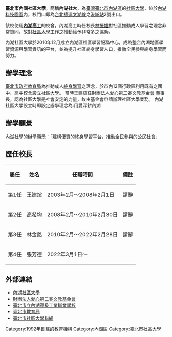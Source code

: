 {{Infobox_School
|name           =臺北市內湖社區大學<br><small>Neihu Community College Taipei</small>
|image          =
|motto          =用愛深耕內湖
|established    =1992年
|type           =社區大學
|affiliation    =[http://www.renewal.org.tw 愛心第二春文教基金會]
|district       =[[臺灣|臺灣]] [[臺北市|臺北市]] [[內湖區|內湖區]]
|principal      =林金銘
|location       =臺北市內湖區內湖路一段520號
|information    =886-2-87511587
|website        =[http://www.nhcc.org.tw 內湖社區大學]
}}

'''臺北市內湖社區大學'''，簡稱'''內湖社大'''，為[[臺灣|臺灣]][[臺北市|臺北市]][[內湖區|內湖區]]的[[社區大學|社區大學]]，位於[[內湖科技園區|內湖科技園區]]內，校門口即為[[台北捷運|台北捷運]][[文湖線|文湖線]]之[[港墘站|港墘站]]2號出口。

該校使用'''[[內湖高工|內湖高工]]'''的校舍，內湖高工時任校長[[林振雄|林振雄]]對社區推動成人學習之理念非常贊同，故對[[社區大學|社區大學]]工作之推動給予非常多之協助。

內湖社區大學於2010年12月成立內湖區社區學習服務中心，成為整合內湖地區學習資源與學習資訊的平台，並為提升社區終身學習人口，推動全民參與終身學習而努力。

==辦學理念==
[[臺北市政府教育局|臺北市政府教育局]]為推動成人[[終身學習|終身學習]]之理念，於市內12個行政區利用既有之國中、高中校舍設立[[社區大學|社區大學]]。
當時[[王建煊|王建煊]]任[http://www.renewal.org.tw 財團法人愛心第二春文教基金會] {{Wayback|url=http://www.renewal.org.tw/ |date=20101003110327 }}董事長，認為社區大學是社會安定的力量，故由基金會申請辦理社區大學業務。
內湖社區大學設立時即設定辦學理念為:用愛深耕內湖

==辦學願景==
內湖社學的辦學願景：「建構優質的終身學習平台，推動全民參與的公民社會」

==歷任校長==
{|class="wikitable" cellspacing="0"
!屆任||姓名||任職時間||備註
|-
|第1任||[[王建煊|王建煊]]||2003年2月～2008年2月1日||請辭
|-
|第2任||[[高希均|高希均]]||2008年2月～2010年2月30日||請辭
|-
|第3任||林金銘|| 2010年2月～2022年2月28日||請辭||
|-
|第4任
|張芳德
|2022年3月1日～
|}

==外部連結==
*[http://www.nhcc.org.tw 內湖社區大學] {{Wayback|url=http://www.nhcc.org.tw/ |date=20140928150843 }}
*[http://www.renewal.org.tw 財團法人愛心第二春文教基金會] {{Wayback|url=http://www.renewal.org.tw/ |date=20101003110327 }}
*[http://www.nihs.tp.edu.tw/ 臺北市立內湖高級工業職業學校]
*[https://web.archive.org/web/20170724163001/http://tp.edu.tw/ 臺北市教育局]
*[http://www.ccwt.tp.edu.tw 臺北市社區大學聯網] {{Wayback|url=http://www.ccwt.tp.edu.tw/ |date=20161028211845 }}

{{台灣教育小作品}}

[[Category:1992年創建的教育機構|Category:1992年創建的教育機構]]
[[Category:內湖區|Category:內湖區]]
[[Category:臺北市社區大學|Category:臺北市社區大學]]